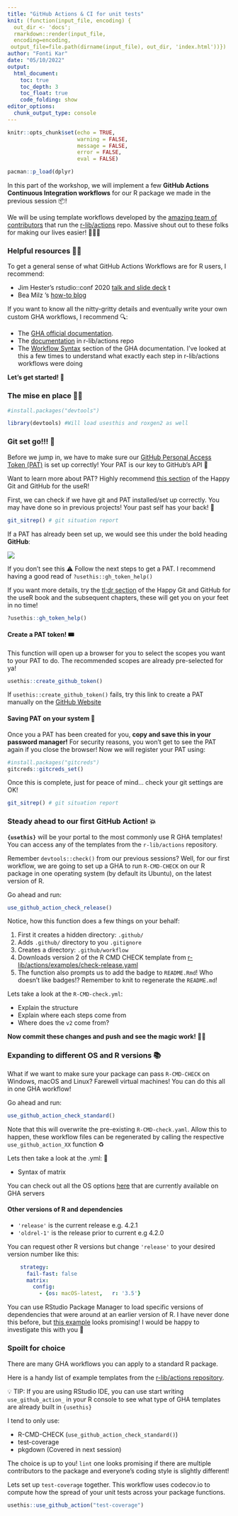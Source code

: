 ```yaml
---
title: "GitHub Actions & CI for unit tests"
knit: (function(input_file, encoding) {
  out_dir <- 'docs';
  rmarkdown::render(input_file,
  encoding=encoding,
 output_file=file.path(dirname(input_file), out_dir, 'index.html'))})
author: "Fonti Kar"
date: "05/10/2022"
output: 
  html_document:
    toc: true
    toc_depth: 3
    toc_float: true
    code_folding: show
editor_options: 
  chunk_output_type: console
---
```


```r
knitr::opts_chunk$set(echo = TRUE,
                      warning = FALSE,
                      message = FALSE,
                      error = FALSE, 
                      eval = FALSE)

pacman::p_load(dplyr)
```

In this part of the workshop, we will implement a few **GitHub Actions Continuous Integration workflows** for our R package we made in the previous session 📦! 

We will be using template workflows developed by the [amazing team of contributors](https://github.com/r-lib/actions/graphs/contributors) that run the [r-lib/actions](https://github.com/r-lib/actions) repo. Massive shout out to these folks for making our lives easier! 👏👏👏

### Helpful resources 🧑‍🏫
To get a general sense of what GitHub Actions Workflows are for R users, I recommend:

- Jim Hester's rstudio::conf 2020 [talk and slide deck](https://www.jimhester.com/talk/2020-rsc-github-actions/) t 
- Bea Milz 's [how-to blog](https://beamilz.com/posts/series-gha/2022-series-gha-1-what-is/en/#how-to-use-gha-in-an-r-package) 

If you want to know all the nitty-gritty details and eventually write your own custom GHA workflows, I recommend 🔍: 

- The [GHA official documentation](https://docs.github.com/en/actions/learn-github-actions/understanding-github-actions).
- The [documentation](https://github.com/r-lib/actions/tree/v2-branch/examples) in r-lib/actions repo
- The [Workflow Syntax](https://docs.github.com/en/actions/using-workflows/workflow-syntax-for-github-actions) section of the GHA documentation. I've looked at this a few times to understand what exactly each step in r-lib/actions workflows were doing


**Let's get started! 🚀**

### The mise en place 👩🍳 

```r
#install.packages("devtools")

library(devtools) #Will load usesthis and roxgen2 as well
```

### Git set go!!! 🏁

Before we jump in, we have to make sure  our [GitHub Personal Access Token (PAT)](https://docs.github.com/en/authentication/keeping-your-account-and-data-secure/creating-a-personal-access-token) is set up correctly! Your PAT is our key to GitHub's API 🔑

Want to learn more about PAT? Highly recommend [this section](https://happygitwithr.com/https-pat.html) of the Happy Git and GitHub for the useR!

First, we can check if we have git and PAT installed/set up correctly. You may have done so in previous projects! Your past self has your back! 🙏

```r
git_sitrep() # git situation report
```

If a PAT has already been set up, we would see this under the bold heading **GitHub**:

![](img/sitrep.png)

If you don't see this ⚠️ Follow the next steps to get a PAT. I recommend having a good read of `?usethis::gh_token_help()`

If you want more details, try the [tl;dr section](https://happygitwithr.com/https-pat.html#tldr) of the Happy Git and GitHub for the useR book and the subsequent chapters, these will get you on your feet in no time! 

```r
?usethis::gh_token_help()
```
#### Create a PAT token! 🎟

This function will open up a browser for you to select the scopes you want to your PAT to do. The recommended scopes are already pre-selected for ya!

```r
usethis::create_github_token() 
```

If `usethis::create_github_token()` fails, try this link to create a PAT manually on the [GitHub Website](https://github.com/settings/tokens/new?scopes=repo,user,gist,workflow&description=R:GITHUB_PAT)

#### Saving PAT on your system 💾

Once you a PAT has been created for you, **copy and save this in your password manager!** For security reasons, you won't get to see the PAT again if you close the browser!  Now we will register your PAT using:

```r
#install.packages("gitcreds")
gitcreds::gitcreds_set()
```

Once this is complete, just for peace of mind... check your git settings are OK!

```r
git_sitrep() # git situation report
```

### Steady ahead to our first GitHub Action! 💥

**`{usethis}`** will be your portal to the most commonly use R GHA templates! You can access any of the templates from the `r-lib/actions` repository.

Remember `devtools::check()` from our previous sessions? Well, for our first workflow, we are going to set up a GHA to run `R-CMD-CHECK` on our R package in one operating system (by default its Ubuntu), on the latest version of R. 

Go ahead and run:

```r
use_github_action_check_release()
```
Notice, how this function does a few things on your behalf:

1. First it creates a hidden directory: `.github/`
2. Adds `.github/` directory to you `.gitignore`
3. Creates a directory: `.github/workflow`
4. Downloads version 2 of the R CMD CHECK  template from [ r-lib/actions/examples/check-release.yaml](https://github.com/r-lib/actions/blob/v2-branch/.github/workflows/check-standard.yaml)
5. The function also prompts us to add the badge to `README.Rmd`! Who doesn't like badges!? Remember to knit to regenerate the `README.md`! 

Lets take a look at the `R-CMD-check.yml`:

- Explain the structure 
- Explain where each steps come from
- Where does the `v2` come from?

**Now commit these changes and push and see the magic work!**  🧙‍♀️

### Expanding to different OS and R versions 📚

What if we want to make sure your package can pass `R-CMD-CHECK` on Windows, macOS and Linux? Farewell virtual machines! You can do this all in one GHA workflow! 

Go ahead and run:

```r
use_github_action_check_standard()
```

Note that this will overwrite the pre-existing `R-CMD-check.yaml`. Allow this to happen, these workflow files can be regenerated by calling the respective `use_github_action_XX` function ♻️

Lets then take a look at the .yml: 👀

- Syntax of matrix


You can check out all the OS options [here](https://docs.github.com/en/actions/using-github-hosted-runners/about-github-hosted-runners#supported-runners-and-hardware-resources) that are currently available on GHA servers

#### Other versions of R and dependencies

- `'release'` is the current release e.g. 4.2.1 
- `'oldrel-1'` is the release prior to current e.g 4.2.0 

You can request other R versions but change `'release'` to your desired version number like this:

```yaml
    strategy:
      fail-fast: false
      matrix:
        config:
          - {os: macOS-latest,   r: '3.5'}
```

You can use RStudio Package Manager to load specific versions of dependencies that were around at an earlier version of R. I have never done this before, but [this example](https://github.com/greta-dev/greta/blob/09d5f5ee48b76384743d64fc2f9949cb79c79028/.github/workflows/R-CMD-check.yaml) looks promising! I would be happy to investigate this with you 💪

### Spoilt for choice

There are many GHA workflows you can apply to a standard R package. 

Here is a handy  list of example templates from the  [r-lib/actions repository](https://github.com/r-lib/actions/tree/v2/examples). 

💡 TIP: If you are using RStudio IDE, you can use start writing `use_github_action_`  in your R console to see what type of GHA templates are already built in `{usethis}`

I tend to only use: 

- R-CMD-CHECK (`use_github_action_check_standard()`)
- test-coverage
- pkgdown (Covered in next session)

The choice is up to you! `lint` one looks promising if there are multiple contributors to the package and everyone's coding style is slightly different!

Lets set up `test-coverage` together. This workflow uses codecov.io to compute how the spread of your unit tests across your package functions.

```r
usethis::use_github_action("test-coverage")
```


